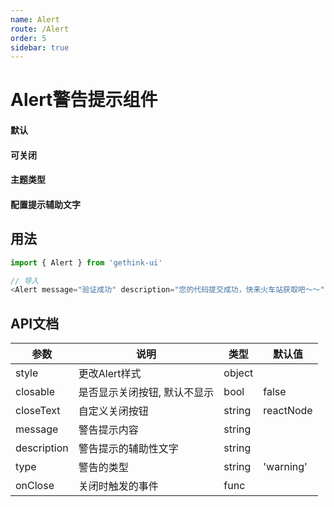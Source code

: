 ```yaml
---
name: Alert
route: /Alert
order: 5
sidebar: true
---
```



# Alert警告提示组件
#### 默认

<Playground>
    <Alert message="温馨提示：您的小票已出，快来火车站获取吧～" />
</Playground>

#### 可关闭

<Playground>
    <Alert message="温馨提示：您的小票已出，快来火车站获取吧～" closable />
</Playground>

#### 主题类型

<Playground>
    <Alert message="出票成功：您的小票已出，快来火车站获取吧～" type="success" />
    <Alert message="出票错误：react错误，返回首页～" type="error" />
    <Alert message="出票通知：您的小票已出，快来火车站获取吧～～" type="info" />
    <Alert message="温馨提示：您的小票已出，快来火车站获取吧～" />
</Playground>

#### 配置提示辅助文字

<Playground>
    <Alert message="出票通知" description="您的小票已出，快来火车站获取吧～～" type="info" />
    <Alert message="验证成功" description="您的代码提交成功，快来火车站获取吧～～" type="success" closable />
</Playground>

## 用法

``` js
import { Alert } from 'gethink-ui'

// 导入
<Alert message="验证成功" description="您的代码提交成功，快来火车站获取吧～～" type="success" closable />
```

## API文档
|  参数  |  说明  |  类型  |  默认值  |
|  ---   |  ---  |  ---  |  ---  |
|  style  |  更改Alert样式  |  object  |  |
|  closable  |  是否显示关闭按钮, 默认不显示  |  bool  |  false  |
|  closeText  |  自定义关闭按钮  |  string|reactNode  |  'x'  |
|  message  |  警告提示内容  |  string  |    |
|  description  |  警告提示的辅助性文字  |  string  |    |
|  type  |  警告的类型  |  string  |   'warning' |
|  onClose  |  关闭时触发的事件  |  func  |    |
